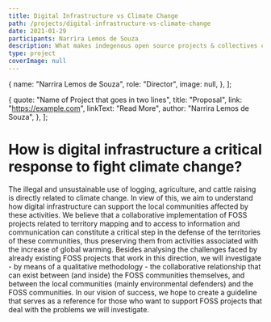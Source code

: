 ```yaml
---
title: Digital Infrastructure vs Climate Change
path: /projects/digital-infrastructure-vs-climate-change
date: 2021-01-29
participants: Narrira Lemos de Souza
description: What makes indegenous open source projects & collectives critical digital infrastructure and how are they supporting traditional communities?
type: project
coverImage: null
---
```


  {
    name: "Narrira Lemos de Souza",
    role: "Director",
    image: null,
  },
];

  {
    quote: "Name of Project that goes in two lines",
    title: "Proposal",
    link: "https://example.com",
    linkText: "Read More",
    author: "Narrira Lemos de Souza",
  },
];

# How is digital infrastructure a critical response to fight climate change?

The illegal and unsustainable use of logging, agriculture, and cattle raising is directly related to climate change. In view of this, we aim to understand how digital infrastructure can support the local communities affected by these activities. We believe that a collaborative implementation of FOSS projects related to territory mapping and to access to information and communication can constitute a critical step in the defense of the territories of these communities, thus preserving them from activities associated with the increase of global warming. Besides analysing the challenges faced by already existing FOSS projects that work in this direction, we will investigate - by means of a qualitative methodology - the collaborative relationship that can exist between (and inside) the FOSS communities themselves, and between the local communities (mainly environmental defenders) and the FOSS communities. In our vision of success, we hope to create a guideline that serves as a reference for those who want to support FOSS projects that deal with the problems we will investigate.
